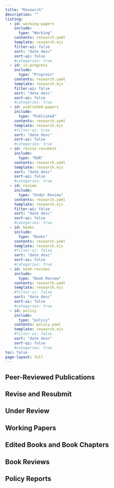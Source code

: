 ```yaml
---
title: "Research"
description: "" 
listing:
  - id: working-papers
    include: 
      type: "Working"
    contents: research.yaml
    template: research.ejs
    filter-ui: false
    sort: "date desc"
    sort-ui: false
    #categories: true
  - id: in-progress
    include: 
      type: "Progress"
    contents: research.yaml
    template: research.ejs
    filter-ui: false
    sort: "date desc"
    sort-ui: false
    #categories: true  
  - id: published-papers
    include: 
      type: "Published"
    contents: research.yaml
    template: research.ejs
    #filter-ui: true
    sort: "date desc" 
    sort-ui: false
    #categories: true
  - id: revise-resubmit
    include: 
      type: "R&R"
    contents: research.yaml
    template: research.ejs
    sort: "date desc" 
    sort-ui: false
    #categories: true
  - id: review
    include: 
      type: "Under Review"
    contents: research.yaml
    template: research.ejs
    filter-ui: false
    sort: "date desc"
    sort-ui: false
    #categories: true
  - id: books
    include: 
      type: "Books"
    contents: research.yaml
    template: research.ejs
    #filter-ui: false
    sort: "date desc"
    sort-ui: false
    #categories: true
  - id: book-reviews
    include: 
      type: "Book Review"
    contents: research.yaml
    template: research.ejs
    #filter-ui: false
    sort: "date desc"
    sort-ui: false
    #categories: true
  - id: policy
    include: 
      type: "policy"
    contents: policy.yaml
    template: research.ejs
    #filter-ui: false
    sort: "date desc"
    sort-ui: false
    #categories: true
toc: false    
page-layout: full
---
```


## Peer-Reviewed Publications

:::{#published-papers}
:::

## Revise and Resubmit

:::{#revise-resubmit}
:::

## Under Review

:::{#review}
:::

## Working Papers

:::{#working-papers}
:::

## Edited Books and Book Chapters

:::{#books}
:::

## Book Reviews

:::{#book-reviews}
:::

## Policy Reports

:::{#policy}
:::







